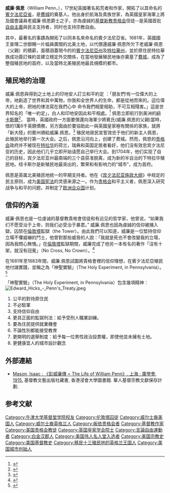 {{Infobox person
| image       = William Penn.png
| caption     = 威廉·佩恩
| birth_date  = {{birth date|1644|10|14|mf=y}}
| birth_place = 英格兰伦敦
| death_date  = {{death date and age|1718|7|30|1644|10|14|mf=y}}
| death_place =  英格兰[[伯克郡|伯克郡]]{{link-en|魯薩庫姆|Ruscombe}}
| occupation  = 
| spouse      = 
| parents     = 
| children    = 
| religion    = [[贵格会|贵格会]]
| signature    = William Penn signature.svg
}}

'''威廉·佩恩'''（William Penn，{{bd|1644年|10月14日|1718年|7月30日}}），17世紀英國著名拓荒者和作家，開拓了以其命名的[[賓夕法尼亞省|賓夕法尼亞省]]，是[[費城|費城]]的奠基人。他出身於航海及貴族世家，為英國皇家海軍上將及國會議員老威廉·佩恩爵士之子，亦為虔誠的[[基督教|基督]][[新教|新教]][[贵格会|贵格会]]信徒--是英國首批[[自由主義|自由主義]]與民主支持者，同时也支持宗教自由。

其中，最著名的事蹟為開拓了以同本名來命名的賓夕法尼亞省。1681年，英國國王查理二世御賜一片幅員廣闊的北美土地，以代償還威廉·佩恩所欠下老威廉·佩恩（父親）的積薪，面積涵蓋現今的的[[賓夕法尼亞州|賓夕法尼亞州]]及[[特拉華州|特拉華州]]，並於原住民特拉華族成功簽訂條約並建立穩定外交關係，在當地發展殖民地後亦奠基了[[費城|費城]]，成為了整個殖民地的首府，以及當時北美殖民地最具規模的都市。

== 殖民地的治理 ==
威廉.佩恩與得到之土地上的印地安人訂立和平約定 ：「朋友們!有一位偉大的上帝，衪創造了世界和其中萬物，你我和全世界人的生命，都是從衪而來的。這位偉大的上帝，把衪的律法寫在我們心中 命令我們相愛相助，不可互相殘害。」這是世界知名的「唯一約定」，白人和印地安因此和平相處。<ref>{{cite book |author1=棣慕華 |title=內在的基督之光 |date=2015 |publisher=基督教臺灣貴格會 |location=台北市 |page=364}}</ref>
佩恩立即航行到美洲的[[纽卡斯尔_(特拉华州)|紐卡斯爾]]<ref>{{Cite web |url=http://www.newcastlecrier.com/History.html |title=New Castle Crier |access-date=2011-10-13 |archive-date=2011-07-14 |archive-url=https://web.archive.org/web/20110714172222/http://www.newcastlecrier.com/History.html |dead-url=no }}</ref>，
當時，英國政府一方面要償還向海軍少將賓氏(威廉.佩恩的父親)當時，借的1萬6千英鎊債務，另方面由於要協助此一與英國皇家極有關係的家族，就將「新大陸」的賓州頒給威廉.佩恩。<ref>{{cite book |author1=棣慕華 |title=內在的基督之光 |date=2015 |publisher=基督教臺灣貴格會 |location=台北市 |page=76}}</ref>
殖民地居民宣誓效忠于他们的新主人佩恩，此殖民地举行第一次大会。之后，佩恩沿河向上，创建了费城。然而，佩恩的[[贵格会|贵格会]]政府并不被现在[[特拉华|特拉华]]的荷兰，瑞典和英国定居者看好，他们没有效忠宾夕法尼亚的历史，因此他们几乎立即开始请愿自己举行大会。到1704年，他们实现了自己的目标，宾夕法尼亚州最南端的三个县获准脱离，成为新的半自治的下特拉华殖民地。纽卡斯尔是新殖民地最突出的，繁荣和有影响力的“城市”，成为首府。

佩恩是英属北美殖民地统一的早期支持者。他在《[[宾夕法尼亚施政大纲|宾夕法尼亚施政大纲]]》中规定的民主原则，成为[[美国宪法|美国宪法]]的灵感来源之一。作为[[贵格会|贵格会]]和平主义者，佩恩深入研究战争与和平的问题，并制定了[[欧洲合众国|欧洲合众国]]计划。

== 信仰的內涵 ==
威廉·佩恩也是一位虔诚的基督教貴格會信徒和有远见的哲学家，他曾说，“如果我们不愿受治于上帝，则我们必受治于暴君。”
威廉.佩恩也因為虔誠的信仰被捕入獄，囚禁在[[倫敦塔|倫敦塔]]監獄（the Tower）。由此我們可以知道，威廉是一位堅持信仰立場不懼威嚇的鬥士，他曾對那些威脅的人說：「我就是死也不會改變我的立場，因為我問心無愧。」在[[倫敦塔|倫敦塔]]監獄期間，威廉完成了他另一本有名的著作「沒有十架，就沒有冠冕」（No Cross, No Crown）。<ref>{{cite book |author1=韋立恩 |coauthors=黃友鈴譯 |title=清遠挹芬—貴格會三百年史 |date=1995 |publisher=基督教臺灣貴格會 |location=台北市 |page=164}}</ref>

在1681年至1683年間，威廉.佩恩試圖將貴格會裡的信仰理想，在賓夕法尼亞殖民地付諸實踐，並稱之為「神聖實驗」（The Holy Experiment, in Pennsylvania）。<ref>{{cite web |website=http://www.quakersintheworld.org/quakers-in-action/8/The-Holy-Experiment-in-Pennsylvania}}</ref>

「神聖實驗」（The Holy Experiment, in Pennsylvania）包含幾項精神：
[[File:Edward_Hicks_-_Penn's_Treaty.jpeg|thumb]]
# 公平的對待原住民
# 不必駐軍
# 支持信仰自由
# 更具正面的監獄刑法：給予受刑人職業訓練。
# 要為住民提供就業機會
# 不論性別都能接受教育
# 更開明的選舉制度：給予每一位男性政治投票權，即使他並未擁有土地。
# 更健康宜人的城市設計觀念


== 外部連結 ==
*[https://libproject.hkbu.edu.hk/was40/detail?channelid=34946&searchword=ID=447	Mason, Isaac : 《彭威廉傳 =  The Life of William Penn》. 上海 : 廣學會, 1915.] {{Wayback|url=https://libproject.hkbu.edu.hk/was40/detail?channelid=34946&searchword=ID=447 |date=20210523094328 }}  基督教文藝出版社藏書,  香港浸會大學圖書館. 華人基督宗教文獻保存計劃.

==参考文献==
{{Reflist|colwidth=30em}}
{{Wikisource author}}
{{Commons category|William Penn}}
{{wikiquote}}
{{美国伟人名人堂}}
{{DEFAULTSORT:Penn, William}}
[[Category:牛津大学基督堂学院校友|Category:牛津大学基督堂学院校友]]
[[Category:伦敦塔囚徒|Category:伦敦塔囚徒]]
[[Category:威尔士裔美国人|Category:威尔士裔美国人]]
[[Category:威尔士裔英格兰人|Category:威尔士裔英格兰人]]
[[Category:皈依贵格会者|Category:皈依贵格会者]]
[[Category:基督教作家|Category:基督教作家]]
[[Category:美国贵格会教徒|Category:美国贵格会教徒]]
[[Category:英国皇家学会院士|Category:英国皇家学会院士]]
[[Category:言論自由運動者|Category:言論自由運動者]]
[[Category:白金汉郡人|Category:白金汉郡人]]
[[Category:美国伟人名人堂入选者|Category:美国伟人名人堂入选者]]
[[Category:美国宗教史|Category:美国宗教史]]
[[Category:美国基督教史|Category:美国基督教史]]
[[Category:移民十三殖民地的英格兰王国人|Category:移民十三殖民地的英格兰王国人]]
[[Category:美国城市创始人|Category:美国城市创始人]]